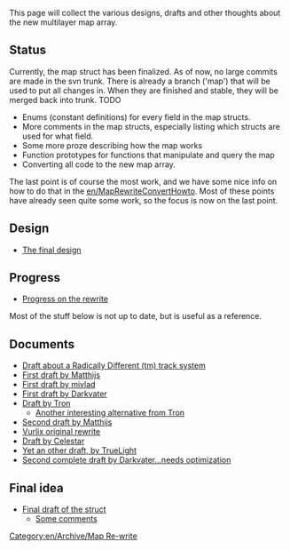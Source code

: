 This page will collect the various designs, drafts and other thoughts about the new multilayer map array.

==Status==
Currently, the map struct has been finalized. As of now, no large commits are made in the svn trunk. There is already a branch ('map') that will be used to put all changes in. When they are finished and stable, they will be merged back into trunk.
TODO
* Enums (constant definitions) for every field in the map structs.
* More comments in the map structs, especially listing which structs are used for what field.
* Some more proze describing how the map works
* Function prototypes for functions that manipulate and query the map
* Converting all code to the new map array.

The last point is of course the most work, and we have some nice info on how to do that in the [[en/MapRewriteConvertHowto]]. Most of these points have already seen quite some work, so the focus is now on the last point.

==Design==
*[[en/Archive/Development/MapRewriteDesign|The final design]]

==Progress==
*[[en/MapRewriteProgress|Progress on the rewrite]]


Most of the stuff below is not up to date, but is useful as a reference.

==Documents==
*[[en/Archive/Development/MapRewriteMatthijsTracks|Draft about a Radically Different (tm) track system]]
*[[en/Archive/Development/MapRewriteMatthijsFirst|First draft by Matthijs]]
*[[en/Archive/Development/Miscellaneous suggestions/MapRewriteMivladFirst|First draft by mivlad]]
*[[en/Archive/Development/MapRewriteDarkvaterFirst|First draft by Darkvater]]
*[[en/Archive/Development/MapRewriteTron|Draft by Tron]]
**[[en/Archive/Development/MapRewriteTron2| Another interesting alternative from Tron]]
*[[en/Archive/Development/MapRewriteMatthijsSecond|Second draft by Matthijs]]
*[[en/Archive/Development/MapRewriteVurlix|Vurlix original rewrite]]
*[[en/Archive/Development/Miscellaneous suggestions/MapRewriteCelestar|Draft by Celestar]]
*[[en/Archive/Development/MapRewriteTruelight|Yet an other draft, by TrueLight]]
*[[en/Archive/Development/MapReWriteDarkvater|Second complete draft by Darkvater...needs optimization]]

==Final idea==
*[[en/Archive/Development/MapReWriteFinal|Final draft of the struct]]
**[[en/Archive/Development/Miscellaneous suggestions/MapReWriteComments|Some comments]]


[[Category:en/Archive/Map Re-write]]